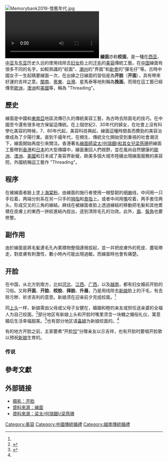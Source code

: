{{Otheruses|麵線|subject=一種名叫「-{zh-hans:线面;zh-hant:線面;}-」的美容手段|other=名叫「-{zh-hans:线麵;zh-hant:麵線;}-」的小吃}}
[[File:Memorybank2019-懷舊年代.jpg|thumb]]
[[File:Threading_in_Wenchang.ogv|thumb]]
'''線面'''亦称'''绞面'''，是一種在[[西亚|西亚]]、[[中亚|中亚]]及[[东亚|东亚]]历史久远的使用线除去[[妇女|妇女]]脸上的[[汗毛|汗毛]]的[[美容|美容]]傳統工藝。在[[中国|中国]]線面有很多不同的名字，如較熟識的"絞面"、[[潮州|潮州]]的"界面"和[[新會|新會]]的"彈毛仔"等。古時中國女子一生起碼要線面一次，在出嫁之日線面的習俗是為'''开脸'''（'''开面'''），具有帶來好運的吉祥之意。[[閩南|閩南]]、[[粵東|粵東]]、[[台灣|台灣]]、星馬泰等地則稱為'''挽面'''。而現在這工藝已經傳至[[歐洲|歐洲]]，[[澳洲|澳洲]]和[[美國|美國]]等，稱為 "Threading"。

==歷史==
線面是中國和[[東南亞|東南亞]]地區流傳已久的傳統美容工藝，為古時去除面毛的技巧。在中國至今還有很多地方保留這傳統。在上個世紀2、30年代的婦女，在社會上沒有科學化美容的時候，{{cn|線面幾乎是人人皆會的美容手段。跟朋友鄰舍互相線面也盛行於坊間，是婦女間的閑餘活動。}}7、80年代起，美容科技興起，線面這種時間長而費勁的美容治療成為了夕陽行業。直到千禧年代，在{{what|促食美容事故}}頻生、傳統文化開始受到重視的社會潮流下，線面開始再度引來關注。香港著名[https://www.beautychoicethreading.com/ 線面師梁太(何瑞鈿)和其女兒梁燕珊]把線面工藝帶到[[香港|香港]]和[[日本|日本]]的大型傳媒中，線面重回人們視野，並在風尚自然健康的[[歐洲|歐洲]]、[[澳洲|澳洲]]、[[美國|美國]]和日本成了美容界新寵，歐美多個大城市陸續出現線面服務的美容院，外國統稱這工藝作 "Threading"。

==程序==
在被線面者臉上塗上[[海棠粉|海棠粉]]，由線面的施行者使用一根堅韌的细[[麻|麻]]线，中间用一只手拉着，两端分别系在另一只手的[[拇指|拇指]]和[[食指|食指]]上。或者中间用[[嘴|嘴]]咬着，两手套住两头，形成交叉的三角的線結。麻线在被線面者脸上透過線結的移動把毛髮和其他累積在皮膚上的東西一拼絞進結內拔出，逹到清除毛孔的功效。此外，[[眉|眉]]、[[鬓角|鬓角]]也要修整。

==副作用==
由於線面是將毛髪連毛孔內累積物整個連根拔起，並一并把皮膚外的死皮、塵垢帶走，對皮膚有刺激性，數小時內可能出現過敏。而線面時也會有痛楚。

==开脸==
在中国，从北方到南方，比如[[河北|河北]]、[[江西|江西]]、[[广西|广西]]，以及[[越南|越南]]，都有妇女婚前开脸的习俗。又称'''开面'''、'''开脸'''、'''绞脸'''、'''择脸'''、'''升眉'''，乃是用线除去[[新娘|新娘]]脸上的汗毛，有去除污秽、祈求吉利的意思。新娘须在迎亲前夕完成绞面。<ref name=sbmjwhgj/>

同[[上头|上头]]一样，新娘需由父母或父母子女健在，婚姻和睦的亲友或担任送亲婆的全福人为自己绞面。<ref name=blcthsnzdds>{{cite web| url=http://blnews.cnnb.com.cn/system/2013/02/18/010507816.shtml | title=北仑传统婚俗，你知道多少？ | access-date=2013年2月18日}}</ref>部分地区有新娘上头和开脸时嘴里须含一块糖之婚俗礼仪，寓意婚后生活幸福甜美。<ref name=zhongguowenhuabolan3>{{cite book | author=陈晓丹|date=2009年8月1日|title=中国文化博览3   |url=https://books.google.com/books/about/%E4%B8%AD%E5%9B%BD%E6%96%87%E5%8C%96%E5%8D%9A%E8%A7%883.html?id=_XwsAgAAQBAJ |year=2009年|chapter=第一章、民俗·婚礼|language=Zh-hans |location=[[北京市|北京市]] |publisher=[http://www.theatrebook.cn/ 中国戏剧出版社]| page=373页|isbn=7104030409 |access-date=2009年8月1日}}</ref>也有部分地区请[[喜娘|喜娘]]为新娘绞面的。<ref name=nsbzddzggjhsdcy/>

有的地方开脸之前，主家要煮“开脸[[饺子|饺]]”分赠亲友以示吉祥，也有开脸时要唱开脸歌以预祝[[新娘|新娘]]生育的。

===传说===
{{cn|有一种关于开脸起源的传说：说[[隋炀帝|隋炀帝]]滥抢民女，于是有一家人就把出嫁的女儿的脸上的汗毛全部除去，涂脂抹粉假扮[[城隍|城隍]]娘娘抬到新郎家，以躲避[[官兵|官兵]]的检查。后来大家跟着学，成了风俗。而[[清朝|清朝]]的[[慈禧|慈禧]]太后據說是每日[[線面|線面]]來保持皮膚白滑。}}

==參考文獻==
{{Reflist|refs=
<ref name=nsbzddzggjhsdcy>{{cite web| url=http://www.azg168.cn/zhonghuaminsu/jiehunxisu/223657.html | title=你所不知道的中国古今婚俗的差异| access-date=2017年6月8日}}</ref>

<ref name=sbmjwhgj>{{cite book | author=王永胜|date= |title=陕北民间文化广记 |url=https://books.google.com/books/about/%E9%99%95%E5%8C%97%E6%B0%91%E9%97%B4%E6%96%87%E5%8C%96%E5%B9%BF%E8%AE%B0.html?id=P9ARYAAACAAJ |year=2009年2月|chapter=婚娶|language=Zh-hans |location=[[西安市|西安市]] |publisher=[[陕西人民出版社|陕西人民出版社]] |isbn=7224087882 |access-date=2009年2月}}</ref>
}}

==外部链接==
*[http://new.cphoto.net/chinese/xy/xxs/01.htm 摄影：开脸]
*[http://www.beautychoicethreading.com/#!aboutthreading/c6gz 資料來源：線面]
*[http://www.beautychoicethreading.com/#!media/cl1o 資料來源：梁太(何瑞鈿)/梁燕珊]

[[Category:美容|Category:美容]]
[[Category:中國傳統婚禮|Category:中國傳統婚禮]]
[[Category:越南傳統婚禮|Category:越南傳統婚禮]]